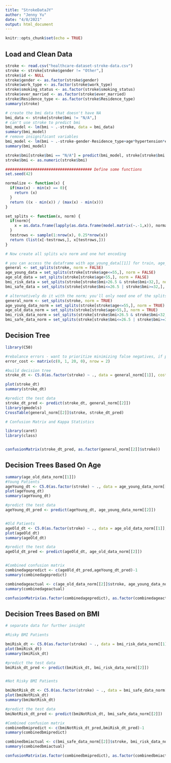 ```yaml
---
title: "StrokeDataJY"
author: "Jenny Yu"
date: "4/8/2021"
output: html_document
---
```


```r
knitr::opts_chunk$set(echo = TRUE)
```

## Load and Clean Data
```r
stroke <- read.csv("healthcare-dataset-stroke-data.csv")
stroke <- stroke[stroke$gender != "Other",]
stroke$id <- NULL
stroke$gender <- as.factor(stroke$gender)
stroke$work_type <- as.factor(stroke$work_type)
stroke$smoking_status <- as.factor(stroke$smoking_status)
stroke$ever_married <- as.factor(stroke$ever_married)
stroke$Residence_type <- as.factor(stroke$Residence_type)
summary(stroke)

# create the bmi data that doesn't have NA
bmi_data <- stroke[stroke$bmi != "N/A",]
# can't use stroke to predict bmi
bmi_model <- lm(bmi ~ .-stroke, data = bmi_data)
summary(bmi_model)
# remove insignificant variables
bmi_model <- lm(bmi ~ .-stroke-gender-Residence_type+age*hypertension*ever_married-heart_disease, data = bmi_data)
summary(bmi_model)

stroke$bmi[stroke$bmi == "N/A"] = predict(bmi_model, stroke[stroke$bmi == "N/A",])
stroke$bmi <- as.numeric(stroke$bmi)

###################################### Define some functions
set.seed(42)

normalize <- function(x) {
  if(max(x) - min(x) == 0){
    return (x)
  }
  return ((x - min(x)) / (max(x) - min(x)))
}

set_splits <- function(x, norm) {
  if(norm){
    x = as.data.frame(lapply(as.data.frame(model.matrix(~.-1,x)), normalize))
  }
  testrows <- sample(1:nrow(x), 0.25*nrow(x))
  return (list(x[-testrows,], x[testrows,]))
}

# Now create all splits w/o norm and one hot encoding

# you can access the dataframe with age_young_data[[1]] for train, age_young_data[[2]] for test
general <- set_splits(stroke, norm = FALSE)
age_young_data = set_splits(stroke[stroke$age<=55,], norm = FALSE)
age_old_data = set_splits(stroke[stroke$age>55,], norm = FALSE)
bmi_risk_data = set_splits(stroke[stroke$bmi>26.5 & stroke$bmi<32,], norm = FALSE)
bmi_safe_data = set_splits(stroke[stroke$bmi<=26.5 | stroke$bmi>=32,], norm = FALSE)

# alternatively do it with the norm; you'll only need one of the splits
general_norm <- set_splits(stroke, norm = TRUE)
age_young_data_norm = set_splits(stroke[stroke$age<=55,], norm = TRUE)
age_old_data_norm = set_splits(stroke[stroke$age>55,], norm = TRUE)
bmi_risk_data_norm = set_splits(stroke[stroke$bmi>26.5 & stroke$bmi<32,], norm = TRUE)
bmi_safe_data_norm = set_splits(stroke[stroke$bmi<=26.5 | stroke$bmi>=32,], norm = TRUE)
```

## Decision Tree
```r
library(C50)

#rebalance errors - want to prioritize minimizing false negatives, if people are at risk of stroke we want to know, used 20 to make it about 20% of true positives show up as negatives 
error_cost <- matrix(c(0, 1, 20, 0), nrow = 2)

#build decision tree
stroke_dt <- C5.0(as.factor(stroke) ~ ., data = general_norm[[1]], costs = error_cost)

plot(stroke_dt)
summary(stroke_dt)

#predict the test data
stroke_dt_pred <- predict(stroke_dt, general_norm[[2]])
library(gmodels)
CrossTable(general_norm[[2]]$stroke, stroke_dt_pred)

# Confusion Matrix and Kappa Statistics

library(caret)
library(class)


confusionMatrix(stroke_dt_pred, as.factor(general_norm[[2]]$stroke))
```

## Decision Trees Based On Age
```r

summary(age_old_data_norm[[1]])
#Young Patients
ageYoung_dt <- C5.0(as.factor(stroke) ~ ., data = age_young_data_norm[[1]], costs = error_cost)
plot(ageYoung_dt)
summary(ageYoung_dt)

#predict the test data
ageYoung_dt_pred <- predict(ageYoung_dt, age_young_data_norm[[2]])


#Old Patients
ageOld_dt <- C5.0(as.factor(stroke) ~ ., data = age_old_data_norm[[1]], costs = error_cost)
plot(ageOld_dt)
summary(ageOld_dt)

#predict the test data
ageOld_dt_pred <- predict(ageOld_dt, age_old_data_norm[[2]])


#Combined confusion matrix
combinedagepredict <- c(ageOld_dt_pred,ageYoung_dt_pred)-1
summary(combinedagepredict)

combinedageactual <- c(age_old_data_norm[[2]]$stroke, age_young_data_norm[[2]]$stroke)
summary(combinedageactual)

confusionMatrix(as.factor(combinedagepredict), as.factor(combinedageactual))
```

## Decision Trees Based on BMI
```r
# separate data for further insight

#Risky BMI Patients

bmiRisk_dt <- C5.0(as.factor(stroke) ~ ., data = bmi_risk_data_norm[[1]], costs = error_cost)
plot(bmiRisk_dt)
summary(bmiRisk_dt)

#predict the test data
bmiRisk_dt_pred <- predict(bmiRisk_dt, bmi_risk_data_norm[[2]])


#Not Risky BMI Patients

bmiNotRisk_dt <- C5.0(as.factor(stroke) ~ ., data = bmi_safe_data_norm[[1]], costs = error_cost)
plot(bmiNotRisk_dt)
summary(bmiNotRisk_dt)

#predict the test data
bmiNotRisk_dt_pred <- predict(bmiNotRisk_dt, bmi_safe_data_norm[[2]])

#Combined confusion matrix
combinedbmipredict <- c(bmiNotRisk_dt_pred,bmiRisk_dt_pred)-1
summary(combinedbmipredict)

combinedbmiactual <- c(bmi_safe_data_norm[[2]]$stroke, bmi_risk_data_norm[[2]]$stroke)
summary(combinedbmiactual)

confusionMatrix(as.factor(combinedbmipredict), as.factor(combinedbmiactual))
```

